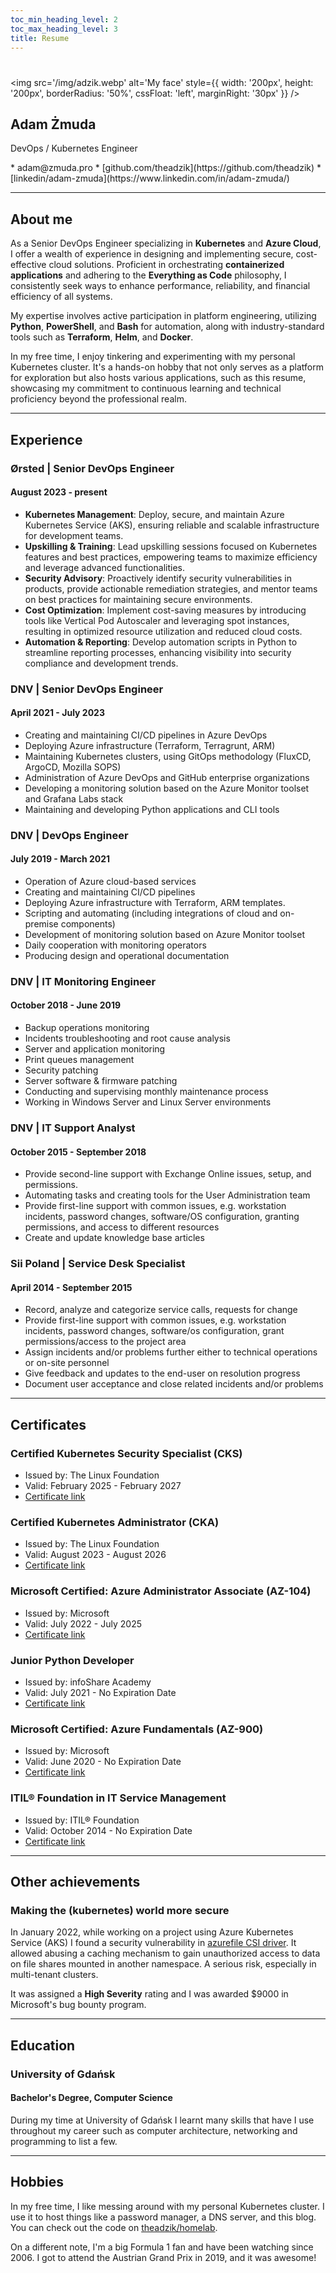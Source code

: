 ```yaml
---
toc_min_heading_level: 2
toc_max_heading_level: 3
title: Resume
---
```


#

<img src='/img/adzik.webp' alt='My face' style={{
width: '200px', height: '200px', borderRadius: '50%', cssFloat: 'left', marginRight: '30px'
}} />

## Adam Żmuda

DevOps / Kubernetes Engineer

<div style={{ padding: '0', marginLeft: '100px' }}>
<p style={{ padding: '0', marginLeft: '120px' }}>
* adam@zmuda.pro
* [github.com/theadzik](https://github.com/theadzik)
* [linkedin/adam-zmuda](https://www.linkedin.com/in/adam-zmuda/)
</p>
</div>

---

## About me

As a Senior DevOps Engineer specializing in **Kubernetes** and **Azure Cloud**,
I offer a wealth of experience in designing and implementing secure, cost-effective cloud solutions.
Proficient in orchestrating **containerized applications** and adhering to the **Everything as Code** philosophy,
I consistently seek ways to enhance performance, reliability, and financial efficiency of all systems.

My expertise involves active participation in platform engineering, utilizing **Python**, **PowerShell**, and **Bash**
for automation, along with industry-standard tools such as **Terraform**, **Helm**, and **Docker**.

In my free time, I enjoy tinkering and experimenting with my personal Kubernetes cluster.
It's a hands-on hobby that not only serves as a platform for exploration but also hosts various applications, such as
this resume, showcasing my commitment to continuous learning and technical proficiency beyond the professional realm.

---

## Experience

### Ørsted | Senior DevOps Engineer
#### August 2023 - present

* **Kubernetes Management**: Deploy, secure, and maintain Azure Kubernetes Service (AKS),
  ensuring reliable and scalable infrastructure for development teams.
* **Upskilling & Training**: Lead upskilling sessions focused on Kubernetes features and best practices,
  empowering teams to maximize efficiency and leverage advanced functionalities.
* **Security Advisory**: Proactively identify security vulnerabilities in products,
  provide actionable remediation strategies, and mentor teams on best practices for maintaining secure
  environments.
* **Cost Optimization**: Implement cost-saving measures by introducing tools like
  Vertical Pod Autoscaler and leveraging spot instances, resulting in optimized resource utilization and reduced
  cloud costs.
* **Automation & Reporting**: Develop automation scripts in Python to streamline reporting processes,
  enhancing visibility into security compliance and development trends.

### DNV | Senior DevOps Engineer
#### April 2021 - July 2023

* Creating and maintaining CI/CD pipelines in Azure DevOps
* Deploying Azure infrastructure (Terraform, Terragrunt, ARM)
* Maintaining Kubernetes clusters, using GitOps methodology (FluxCD, ArgoCD, Mozilla SOPS)
* Administration of Azure DevOps and GitHub enterprise organizations
* Developing a monitoring solution based on the Azure Monitor toolset and Grafana Labs stack
* Maintaining and developing Python applications and CLI tools

### DNV | DevOps Engineer
#### July 2019 - March 2021

* Operation of Azure cloud-based services
* Creating and maintaining CI/CD pipelines
* Deploying Azure infrastructure with Terraform, ARM templates.
* Scripting and automating (including integrations of cloud and on-premise components)
* Development of monitoring solution based on Azure Monitor toolset
* Daily cooperation with monitoring operators
* Producing design and operational documentation

### DNV | IT Monitoring Engineer
#### October 2018 - June 2019

* Backup operations monitoring
* Incidents troubleshooting and root cause analysis
* Server and application monitoring
* Print queues management
* Security patching
* Server software & firmware patching
* Conducting and supervising monthly maintenance process
* Working in Windows Server and Linux Server environments

### DNV | IT Support Analyst
#### October 2015 - September 2018

* Provide second-line support with Exchange Online issues, setup, and permissions.
* Automating tasks and creating tools for the User Administration team
* Provide first-line support with common issues, e.g. workstation incidents, password changes, software/OS
  configuration, granting permissions, and access to different resources
* Create and update knowledge base articles

### Sii Poland | Service Desk Specialist
#### April 2014 - September 2015

* Record, analyze and categorize service calls, requests for change
* Provide first-line support with common issues, e.g. workstation incidents, password changes, software/os
  configuration, grant permissions/access to the project area
* Assign incidents and/or problems further either to technical operations or on-site personnel
* Give feedback and updates to the end-user on resolution progress
* Document user acceptance and close related incidents and/or problems

---

## Certificates

### Certified Kubernetes Security Specialist (CKS)

* Issued by: The Linux Foundation
* Valid: February 2025 - February 2027
* [Certificate link](https://www.credly.com/badges/91381d01-15e6-4c3b-89f4-8473ecf082f4/public_url)


### Certified Kubernetes Administrator (CKA)

* Issued by: The Linux Foundation
* Valid: August 2023 - August 2026
* [Certificate link](https://www.credly.com/badges/804a86d3-1122-40e6-a62e-d8c26c9632bd/public_url)


### Microsoft Certified: Azure Administrator Associate (AZ-104)

* Issued by: Microsoft
* Valid: July 2022 - July 2025
* [Certificate link](https://learn.microsoft.com/api/credentials/share/en-gb/adzik/AF04973EF3AFC327?sharingId=F3AE2E099B355938)

### Junior Python Developer

* Issued by: infoShare Academy
* Valid: July 2021 - No Expiration Date
* [Certificate link](./isa_jpd.pdf)

### Microsoft Certified: Azure Fundamentals (AZ-900)

* Issued by: Microsoft
* Valid: June 2020 - No Expiration Date
* [Certificate link](https://learn.microsoft.com/api/credentials/share/en-gb/adzik/480CBA5BA25E763E?sharingId=F3AE2E099B355938)


### ITIL® Foundation in IT Service Management

* Issued by: ITIL® Foundation
* Valid: October 2014 - No Expiration Date
* [Certificate link](https://candidate.peoplecert.org/MobileReports.aspx?id=20E5673CE3D9A782451E54EAE09162FFAF5E545FA3469137C10A269E1036646A8BC5F2CEC503AAEA41605C96EE34F7EF774B5332B0B633E98051BD63D288CA1829F601904CCE3BDB7A3BB5353EEC7F7A63D0C1245536EB7FC032A770B64C28945B6FBA8FE17ED8E9965A8958ACB52161CF97B538B76B3814)

---

## Other achievements

### Making the (kubernetes) world more secure

In January 2022, while working on a project using Azure Kubernetes Service (AKS) I found a security vulnerability
in [azurefile CSI driver](https://github.com/kubernetes-sigs/azurefile-csi-driver/tree/master).
It allowed abusing a caching mechanism to gain unauthorized access to data
on file shares mounted in another namespace. A serious risk, especially in multi-tenant clusters.

It was assigned a **High Severity** rating and I was awarded $9000 in Microsoft's bug bounty program.

---

## Education

### University of Gdańsk
#### Bachelor's Degree, Computer Science

During my time at University of Gdańsk I learnt many skills that have I use throughout my career
such as computer architecture, networking and programming to list a few.

---

## Hobbies

In my free time, I like messing around with my personal Kubernetes cluster.
I use it to host things like a password manager, a DNS server, and this blog.
You can check out the code on [theadzik/homelab](https://github.com/theadzik/homelab).

On a different note, I'm a big Formula 1 fan and have been watching since 2006.
I got to attend the Austrian Grand Prix in 2019, and it was awesome!

